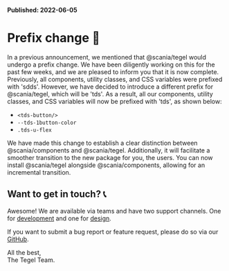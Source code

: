 
<Meta title="Migration/Prefix Change" />

**Published: 2022-06-05**

# Prefix change 🔁

In a previous announcement, we mentioned that @scania/tegel would undergo a prefix change. We have been diligently working on this for the past few weeks, and we are pleased to inform you that it is now complete. Previously, all components, utility classes, and CSS variables were prefixed with 'sdds'. However, we have decided to introduce a different prefix for @scania/tegel, which will be 'tds'. As a result, all our components, utility classes, and CSS variables will now be prefixed with 'tds', as shown below:

- `<tds-button/>`
- `--tds-1button-color`
- `.tds-u-flex`

We have made this change to establish a clear distinction between @scania/components and @scania/tegel. Additionally, it will facilitate a smoother transition to the new package for you, the users. You can now install @scania/tegel alongside @scania/components, allowing for an incremental transition.

## Want to get in touch? 📞

Awesome! We are available via teams and have two support channels. One for [development](https://teams.microsoft.com/l/channel/19%3a5e33f67fe502441f914fbcdc6e2548f5%40thread.skype/Development%2520support?groupId=79f9bfeb-73e2-424d-9477-b236191ece5e&tenantId=3bc062e4-ac9d-4c17-b4dd-3aad637ff1ac) and one for [design](https://teams.microsoft.com/l/channel/19%3A8d30ded56af14672b471062ec1e66345%40thread.skype/Design%2520support?groupId=79f9bfeb-73e2-424d-9477-b236191ece5e&tenantId=3bc062e4-ac9d-4c17-b4dd-3aad637ff1ac).

If you want to submit a bug report or feature request, please do so via our [GitHub](https://github.com/scania-digital-design-system/tegel/issues).

All the best,  
The Tegel Team.
